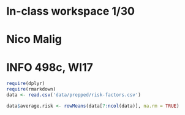 # In-class workspace 1/30
# Nico Malig
# INFO 498c, WI17

``` r
require(dplyr)
require(rmarkdown)
data <- read.csv('data/prepped/risk-factors.csv')

data$average.risk <- rowMeans(data[7:ncol(data)], na.rm = TRUE)
```

